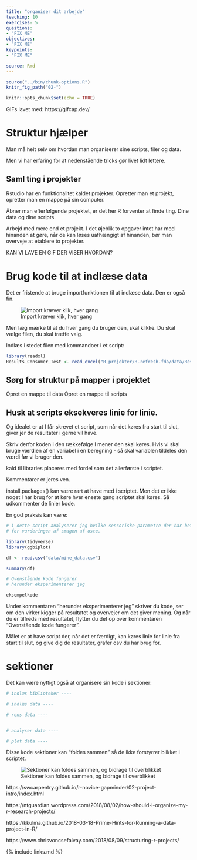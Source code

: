 ```yaml
---
title: "organiser dit arbejde"
teaching: 10
exercises: 5
questions:
- "FIX ME"
objectives:
- "FIX ME"
keypoints:
- "FIX ME"

source: Rmd
---
```


```r
source("../bin/chunk-options.R")
knitr_fig_path("02-")
```

```r
knitr::opts_chunk$set(echo = TRUE)
```

GIFs lavet med:
https://gifcap.dev/

# Struktur hjælper

Man må helt selv om hvordan man organiserer sine scripts, filer og data.

Men vi har erfaring for at nedenstående tricks gør livet lidt lettere.

## Saml ting i projekter

Rstudio har en funktionalitet kaldet projekter. Opretter man et projekt, 
opretter man en mappe på sin computer. 

Åbner man efterfølgende projektet, er det her R forventer at finde ting.
Dine data og dine scripts.

Arbejd med mere end et projekt. I det øjeblik to opgaver intet har med 
hinanden at gøre, når de kan løses uafhængigt af hinanden, bør man overveje at 
etablere to projekter.

KAN VI LAVE EN GIF DER VISER HVORDAN?


# Brug kode til at indlæse data

Det er fristende at bruge importfunktionen til at indlæse data. Den er også fin.

![Import kræver klik, hver gang](../fig/import_recording.gif)

Men læg mærke til at du hver gang du bruger den, skal klikke. Du skal vælge filen,
du skal træffe valg.

Indlæs i stedet filen med kommandoer i et script:

```r
library(readxl)
Results_Consumer_Test <- read_excel("R_projekter/R-refresh-fda/data/Results Consumer Test.xlsx")
```

## Sørg for struktur på mapper i projektet
Opret en mappe til data
Opret en mappe til scripts


## Husk at scripts eksekveres linie for linie.

Og idealet er at I får skrevet et script, som når det 
køres fra start til slut, giver jer de resultater 
i gerne vil have.

Skriv derfor koden i den rækkefølge I mener den skal køres. 
Hvis vi skal 
bruge værdien af en variabel i en beregning - så skal variablen tildeles den
værdi før vi bruger den.

kald til libraries placeres med fordel som det allerførste i scriptet.

Kommentarer er jeres ven.

install.packages() kan være rart at have med i scriptet. Men det er ikke noget
I har brug for at køre hver eneste gang scriptet skal køres. Så udkommenter
de linier kode.

En god praksis kan være:
```r
# i dette script analyserer jeg hvilke sensoriske parametre der har betydning 
# for vurderingen af smagen af oste.

library(tidyverse)
library(ggbiplot)

df <- read.csv("data/mine_data.csv")

summary(df)

# Ovenstående kode fungerer
# herunder eksperimenterer jeg

eksempelkode

```


Under kommentaren "herunder eksperimenterer jeg" skriver du kode, ser om den virker
kigger på resultatet og overvejer om det giver mening. Og når du er tilfreds med 
resultatet, flytter du det op over kommentaren "Ovenstående kode fungerer".

Målet er at have script der, når det er færdigt, kan køres linie for linie fra 
start til slut, og give dig de resultater, grafer osv du har brug for.


# sektioner
Det kan være nyttigt også at organisere sin kode i sektioner:
```r
# indlæs biblioteker ----

# indlæs data ----

# rens data ----


# analyser data ----

# plot data ----

```

Disse kode sektioner kan "foldes sammen" så de ikke forstyrrer blikket i scriptet.

![Sektioner kan foldes sammen, og bidrage til overblikket](../fig/sections_foldning.gif)

https://swcarpentry.github.io/r-novice-gapminder/02-project-intro/index.html

https://ntguardian.wordpress.com/2018/08/02/how-should-i-organize-my-r-research-projects/

https://kkulma.github.io/2018-03-18-Prime-Hints-for-Running-a-data-project-in-R/

https://www.chrisvoncsefalvay.com/2018/08/09/structuring-r-projects/


{% include links.md %}